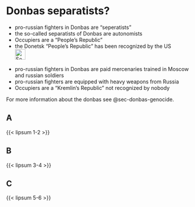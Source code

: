 # Donbas separatists? {#sec-donbas-separatists}

::: {.callout-caution title="Myth"}
- pro-russian fighters in Donbas are "seperatists"
- the so-called separatists of Donbas are autonomists
- Occupiers are a "People's Republic"
- the Donetsk "People’s Republic" has been recognized by the US
[<br>![Search for topic in EUvsDisinfo](../all_common_img/EUvsDisinfo_400x240.jpg){height=2em}](https://euvsdisinfo.eu/disinformation-cases/?text=donetsk%20(separatists%7Cseparatist)&sort=relevance)
:::

::: {.callout-tip title="Truth"}
- pro-russian fighters in Donbas are paid mercenaries trained in Moscow and russian soldiers
- pro-russian fighters are equipped with heavy weapons from Russia 
- Occupiers are a "Kremlin's Republic" not recognized by nobody
:::

For more information about the donbas see @sec-donbas-genocide.

## A

{{< lipsum 1-2 >}}

## B

{{< lipsum 3-4 >}}

## C

{{< lipsum 5-6 >}}


